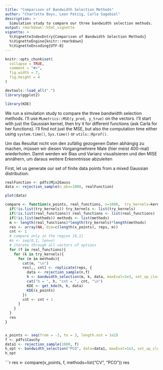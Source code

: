 ```yaml
---
title: "Comparison of Bandwidth Selection Methods"
author: "Charlotte Boys, Leon Patzig, Carla Sagebiel"
description: >
  Simulation study to compare our three bandwidth selection methods.
output: rmarkdown::html_vignette
vignette: >
  %\VignetteIndexEntry{Comparison of Bandwidth Selection Methods}
  %\VignetteEngine{knitr::rmarkdown}
  %\VignetteEncoding{UTF-8}
---
```


```r
knitr::opts_chunk$set(
  collapse = TRUE,
  comment = "#>",
  fig.width = 7,
  fig.height = 4
)
```

```r
devtools::load_all(".")
library(ggplot2)
```

```r
library(KDE)
```

We run a simulation study to compare the three bandwidth selection methods. I'll use `MLmetrics::MSE(y_pred, y_true)` on the vectors. I'll start with just the Gaussian kernel, then try it for different functions (ask Carla for her functions). I'll find not just the MSE, but also the computation time either using `system.time()`, `Sys.time()` or `utils::Rprof()`.

Um das Resultat nicht von den zufällig gezogenen Daten abhängig zu machen, müssen wir diesen Vorgangmehrere Male (hier meist 400-mal) wiederholen. Damit werden wir Bias und Varianz visualisieren und den MISE annähern, um daraus weitere Erkenntnisse abzuleiten

First, let us generate our set of finite data points from a mixed Gaussian distribution:
```r
realFunction <- pdfs$Mix2Gauss
data <- rejection_sample(n_obs=1000, realFunction)
```

```r
plot(data)
```

```r
compare <- function(x_points, real_functions, n=1000,  try_kernels=kernels$gaussian, methods="CV", reps=5){
  if(!is.list(try_kernels)) try_kernels <- list(try_kernels)
  if(!is.list(real_functions)) real_functions <- list(real_functions)
  if(!is.list(methods)) methods <- list(methods)
  m <- length(real_functions)*length(try_kernels)*length(methods)
  res <- array(NA, dim=c(length(x_points), reps, m))
  cnt <- 1
  # compare only in the region [0,1]
  #x <- seq(0,1, len=n)
  # iterate through all vectors of options
  for (f in real_functions){
    for (k in try_kernels){
      for (m in methods){
        cat(m, "\n")
        res[,, cnt] <- replicate(reps, {
          data <- rejection_sample(n,f)
          h <- bandwidth_selection(m, k, data, maxEval=1e3, set_up_cluster = F)
          cat("h = ", h, "cnt = ", cnt, "\n")
          KDE <- get_kde(h, k, data)
          KDE(x_points)
        })
        cnt <- cnt + 1
      }
    }
  }
  res
}
```

```r


```

```r
x_points <- seq(from = -3, to = 3, length.out = 1e2)
f <- pdfs$Cauchy
data1 <- rejection_sample(1000, f)
h_opt <- bandwidth_selection("PCO", data=data1, maxEval=1e3, set_up_cluster = FALSE)
h_opt
```
```r
res <- compare(x_points, f, methods=list("CV", "PCO"))
res
